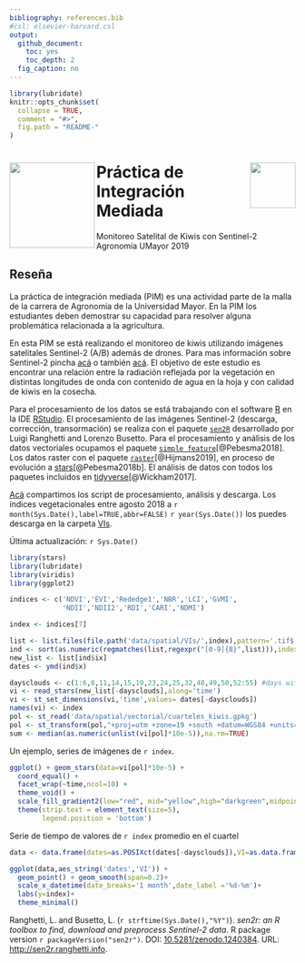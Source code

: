 ```yaml
---
bibliography: references.bib
#csl: elsevier-harvard.csl
output:
  github_document:
    toc: yes
    toc_depth: 2
  fig_caption: no
---
```


<!-- IMPORTANT: do NOT edit README.Rmd! Edit index.Rmd instead,       -->
<!-- and generate README.Rmd using inst/extdata/code/create_README.sh -->

```r
library(lubridate)
knitr::opts_chunk$set(
  collapse = TRUE,
  comment = "#>",
  fig.path = "README-"
)
```

<img src="img/logo_hemera.jpg" align="left" width="150px" />   <img src="img/Logo-UMAYOR.png" align="right" width="80px" />
=======================================================================================================
# Práctica de Integración Mediada 
Monitoreo Satelital de Kiwis con Sentinel-2
Agronomía UMayor 2019 

## Reseña

La práctica de integración mediada (PIM) es una actividad parte de la malla de la carrera de Agronomía de la Universidad Mayor. En la PIM los estudiantes deben demostrar su capacidad para resolver alguna problemática relacionada a la agricultura.

En esta PIM se está realizando el monitoreo de kiwis utilizando imágenes satelitales Sentinel-2 (A/B) además de drones. Para mas información sobre Sentinel-2 pincha [acá](https://es.wikipedia.org/wiki/Sentinel-2) o también [acá](https://sentinel.esa.int/web/sentinel/missions/sentinel-2).  El objetivo de este estudio es encontrar una relación entre la radiación reflejada por la vegetación en distintas longitudes de onda con contenido de agua en la hoja y con calidad de kiwis en la cosecha.

Para el procesamiento de los datos se está trabajando con el software [R](https://www.r-project.org/) en la IDE [RStudio](https://www.rstudio.com/). El procesamiento de las imágenes Sentinel-2 (descarga, corrección, transormación) se realiza con el paquete [`sen2R`](https://github.com/ranghetti/sen2r) desarrollado por Luigi Ranghetti and Lorenzo Busetto. Para el procesamiento y análisis de los datos vectoriales ocupamos el paquete [`simple feature`](https://github.com/r-spatial/sf)[@Pebesma2018]. Los datos raster con el paquete [`raster`](https://cran.r-project.org/web/packages/raster/index.html)[@Hijmans2019], en proceso de evolución a [stars](https://github.com/r-spatial/stars)[@Pebesma2018b]. El análisis de datos con todos los paquetes incluidos en [tidyverse](https://www.tidyverse.org/)[@Wickham2017].

[Acá](/R) compartimos los script de procesamiento, análisis y descarga. Los índices vegetacionales entre agosto 2018 a `r month(Sys.Date(),label=TRUE,abbr=FALSE)` `r year(Sys.Date())` los puedes descarga en la carpeta [VIs](data/spatial/VIs). 

Última actualización: `r Sys.Date()`
```r
library(stars)
library(lubridate)
library(viridis)
library(ggplot2)

indices <- c('NDVI','EVI','Rededge1','NBR','LCI','GVMI',
             'NDII','NDII2','RDI','CARI','NDMI')

index <- indices[7]

list <- list.files(file.path('data/spatial/VIs/',index),pattern='.tif$',full.names=TRUE)
ind <- sort(as.numeric(regmatches(list,regexpr("[0-9]{8}",list))),index.return=TRUE)
new_list <- list[ind$ix]
dates <- ymd(ind$x)

daysclouds <- c(1:6,8,11,14,15,19,23,24,25,32,48,49,50,52:55) #days with clouds
vi <- read_stars(new_list[-daysclouds],along='time')
vi <- st_set_dimensions(vi,'time',values= dates[-daysclouds])
names(vi) <- index
pol <- st_read('data/spatial/vectorial/cuarteles_kiwis.gpkg')
pol <- st_transform(pol,"+proj=utm +zone=19 +south +datum=WGS84 +units=m +no_defs +ellps=WGS84 +towgs84=0,0,0 ")
sum <- median(as.numeric(unlist(vi[pol]*10e-5)),na.rm=TRUE)
```

Un ejemplo, series de imágenes de `r index`.


```r

ggplot() + geom_stars(data=vi[pol]*10e-5) +
  coord_equal() +
  facet_wrap(~time,ncol=10) +
  theme_void() +
  scale_fill_gradient2(low="red", mid="yellow",high="darkgreen",midpoint=sum,na.value="transparent") +
  theme(strip.text = element_text(size=5),
        legend.position = 'bottom')
```

Serie de tiempo de valores de `r index` promedio en el cuartel

```r
data <- data.frame(dates=as.POSIXct(dates[-daysclouds]),VI=as.data.frame(st_apply(vi[pol],3,FUN='mean',na.rm=TRUE))[,2])

ggplot(data,aes_string('dates','VI')) + 
  geom_point() + geom_smooth(span=0.2)+
  scale_x_datetime(date_breaks='1 month',date_label ='%d-%m')+
  labs(y=index)+
  theme_minimal()
```

Ranghetti, L.\ and Busetto, L.\ (`r strftime(Sys.Date(),"%Y")`). *sen2r: an R toolbox to find, download and preprocess Sentinel-2 data*. R package version `r packageVersion("sen2r")`. DOI: [10.5281/zenodo.1240384](https://dx.doi.org/10.5281/zenodo.1240384). URL: [http://sen2r.ranghetti.info](http://sen2r.ranghetti.info).
